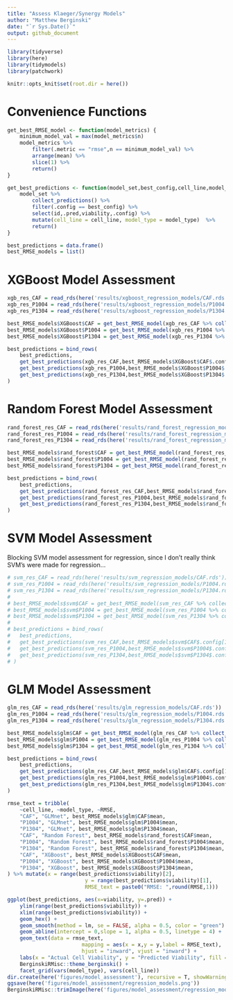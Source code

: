 ```yaml
---
title: "Assess Klaeger/Synergy Models"
author: "Matthew Berginski"
date: "`r Sys.Date()`"
output: github_document
---
```


```r
library(tidyverse)
library(here)
library(tidymodels)
library(patchwork)

knitr::opts_knit$set(root.dir = here())
```

# Convenience Functions

```r
get_best_RMSE_model <- function(model_metrics) {
	minimum_model_val = max(model_metrics$n)
	model_metrics %>%
		filter(.metric == "rmse",n == minimum_model_val) %>% 
		arrange(mean) %>%
		slice(1) %>%
		return()
}

get_best_predictions <- function(model_set,best_config,cell_line,model_type) {
	model_set %>% 
		collect_predictions() %>% 
		filter(.config == best_config) %>%
		select(id,.pred,viability,.config) %>%
		mutate(cell_line = cell_line, model_type = model_type)	%>%
		return()
}

best_predictions = data.frame()
best_RMSE_models = list()
```

# XGBoost Model Assessment

```r
xgb_res_CAF = read_rds(here('results/xgboost_regression_models/CAF.rds'))
xgb_res_P1004 = read_rds(here('results/xgboost_regression_models/P1004.rds'))
xgb_res_P1304 = read_rds(here('results/xgboost_regression_models/P1304.rds'))

best_RMSE_models$XGBoost$CAF = get_best_RMSE_model(xgb_res_CAF %>% collect_metrics())
best_RMSE_models$XGBoost$P1004 = get_best_RMSE_model(xgb_res_P1004 %>% collect_metrics())
best_RMSE_models$XGBoost$P1304 = get_best_RMSE_model(xgb_res_P1304 %>% collect_metrics())

best_predictions = bind_rows(
	best_predictions,
	get_best_predictions(xgb_res_CAF,best_RMSE_models$XGBoost$CAF$.config[1],"CAF","XGBoost"),
	get_best_predictions(xgb_res_P1004,best_RMSE_models$XGBoost$P1004$.config[1],"P1004","XGBoost"),
	get_best_predictions(xgb_res_P1304,best_RMSE_models$XGBoost$P1304$.config[1],"P1304","XGBoost"),
)
```

# Random Forest Model Assessment

```r
rand_forest_res_CAF = read_rds(here('results/rand_forest_regression_models/CAF.rds'))
rand_forest_res_P1004 = read_rds(here('results/rand_forest_regression_models/P1004.rds'))
rand_forest_res_P1304 = read_rds(here('results/rand_forest_regression_models/P1304.rds'))

best_RMSE_models$rand_forest$CAF = get_best_RMSE_model(rand_forest_res_CAF %>% collect_metrics())
best_RMSE_models$rand_forest$P1004 = get_best_RMSE_model(rand_forest_res_P1004 %>% collect_metrics())
best_RMSE_models$rand_forest$P1304 = get_best_RMSE_model(rand_forest_res_P1304 %>% collect_metrics())

best_predictions = bind_rows(
	best_predictions,
	get_best_predictions(rand_forest_res_CAF,best_RMSE_models$rand_forest$CAF$.config[1],"CAF","Random Forest"),
	get_best_predictions(rand_forest_res_P1004,best_RMSE_models$rand_forest$P1004$.config[1],"P1004","Random Forest"),
	get_best_predictions(rand_forest_res_P1304,best_RMSE_models$rand_forest$P1304$.config[1],"P1304","Random Forest"),
)
```

# SVM Model Assessment

Blocking SVM model assessment for regression, since I don't really think SVM's were made for regression...

```r
# svm_res_CAF = read_rds(here('results/svm_regression_models/CAF.rds'))
# svm_res_P1004 = read_rds(here('results/svm_regression_models/P1004.rds'))
# svm_res_P1304 = read_rds(here('results/svm_regression_models/P1304.rds'))
# 
# best_RMSE_models$svm$CAF = get_best_RMSE_model(svm_res_CAF %>% collect_metrics())
# best_RMSE_models$svm$P1004 = get_best_RMSE_model(svm_res_P1004 %>% collect_metrics())
# best_RMSE_models$svm$P1304 = get_best_RMSE_model(svm_res_P1304 %>% collect_metrics())
# 
# best_predictions = bind_rows(
# 	best_predictions,
# 	get_best_predictions(svm_res_CAF,best_RMSE_models$svm$CAF$.config[1],"CAF","SVM"),
# 	get_best_predictions(svm_res_P1004,best_RMSE_models$svm$P1004$.config[1],"P1004","SVM"),
# 	get_best_predictions(svm_res_P1304,best_RMSE_models$svm$P1304$.config[1],"P1304","SVM"),
# )
```

# GLM Model Assessment

```r
glm_res_CAF = read_rds(here('results/glm_regression_models/CAF.rds'))
glm_res_P1004 = read_rds(here('results/glm_regression_models/P1004.rds'))
glm_res_P1304 = read_rds(here('results/glm_regression_models/P1304.rds'))

best_RMSE_models$glm$CAF = get_best_RMSE_model(glm_res_CAF %>% collect_metrics())
best_RMSE_models$glm$P1004 = get_best_RMSE_model(glm_res_P1004 %>% collect_metrics())
best_RMSE_models$glm$P1304 = get_best_RMSE_model(glm_res_P1304 %>% collect_metrics())

best_predictions = bind_rows(
	best_predictions,
	get_best_predictions(glm_res_CAF,best_RMSE_models$glm$CAF$.config[1],"CAF","GLMnet"),
	get_best_predictions(glm_res_P1004,best_RMSE_models$glm$P1004$.config[1],"P1004","GLMnet"),
	get_best_predictions(glm_res_P1304,best_RMSE_models$glm$P1304$.config[1],"P1304","GLMnet"),
)
```

```r
rmse_text = tribble(
	~cell_line, ~model_type, ~RMSE,
	"CAF", "GLMnet", best_RMSE_models$glm$CAF$mean,
	"P1004", "GLMnet", best_RMSE_models$glm$P1004$mean,
	"P1304", "GLMnet", best_RMSE_models$glm$P1304$mean,
	"CAF", "Random Forest", best_RMSE_models$rand_forest$CAF$mean,
	"P1004", "Random Forest", best_RMSE_models$rand_forest$P1004$mean,
	"P1304", "Random Forest", best_RMSE_models$rand_forest$P1304$mean,
	"CAF", "XGBoost", best_RMSE_models$XGBoost$CAF$mean,
	"P1004", "XGBoost", best_RMSE_models$XGBoost$P1004$mean,
	"P1304", "XGBoost", best_RMSE_models$XGBoost$P1304$mean,
) %>% mutate(x = range(best_predictions$viability)[2],
						 y = range(best_predictions$viability)[1],
						 RMSE_text = paste0("RMSE: ",round(RMSE,1))) 

ggplot(best_predictions, aes(x=viability, y=.pred)) + 
	ylim(range(best_predictions$viability)) + 
	xlim(range(best_predictions$viability)) + 
	geom_hex() + 
	geom_smooth(method = lm, se = FALSE, alpha = 0.5, color = "green") +
	geom_abline(intercept = 0,slope = 1, alpha = 0.5, linetype = 4) + 
	geom_text(data = rmse_text, 
						mapping = aes(x = x,y = y,label = RMSE_text),  
						hjust = "inward", vjust = "inward") +
	labs(x = "Actual Cell Viability", y = "Predicted Viability", fill = "Density of\nPoints") +
	BerginskiRMisc::theme_berginski() +
	facet_grid(vars(model_type), vars(cell_line))
dir.create(here('figures/model_assessment'), recursive = T, showWarnings = F)
ggsave(here('figures/model_assessment/regression_models.png'))
BerginskiRMisc::trimImage(here('figures/model_assessment/regression_models.png'))
```

